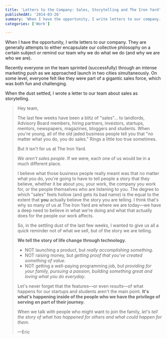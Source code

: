 ```yaml
---
title: 'Letters to the Company: Sales, Storytelling and The Iron Yard'
publishedAt: '2014-03-26'
summary: 'When I have the opportunity, I write letters to our company. They are generally attempts to either encapsulate our collective philosophy on a certain subject or remind our team why we do what we do (a...'
categories: ['Work']

---
```


When I have the opportunity, I write letters to our company. They are generally attempts to either encapsulate our collective philosophy on a certain subject or remind our team why we do what we do (and why we are who we are).

Recently everyone on the team sprinted (successfully) through an intense marketing push as we approached launch in two cities simultaneously. On some level, everyone felt like they were part of a gigantic sales force, which was both fun and challenging.

When the dust settled, I wrote a letter to our team about sales as storytelling.

> Hey team,
> 
> The last few weeks have been a blitz of "sales"... to landlords, Advisory Board members, hiring partners, investors, startups, mentors, newspapers, magazines, bloggers and students. When you're young, all of the old jaded business people tell you that "no matter what you do, you do sales." Rings a little too true sometimes.
> 
> But it isn't for us at The Iron Yard.
> 
> *We aren't sales people*. If we were, each one of us would be in a much different place.
> 
> I believe what those business people really meant was that no matter what you do, you're going to have to tell people a story that they believe, whether it be about you, your work, the company you work for, or the people themselves who are listening to you. The degree to which "sales" feels hollow (and gets its bad name) is the equal to the extent that **you** actually believe the story you are telling. I think that's why so many of us at The Iron Yard are where we are today—we have a deep need to believe in what we're doing and what that actually does for the people our work affects.
> 
> So, in the settling dust of the last few weeks, I wanted to give us all a quick reminder not of what we sell, but of the story we are telling.
> 
> **We tell the story of life change through technology.** 
> 
> -   NOT launching a product, but *really accomplishing something*.
> -   NOT raising money, but *getting proof that you've created something of value.*
> -   NOT getting a well-paying programming job, but *providing for your family, pursuing a passion, building something great and loving what you do everyday*.
> 
> Let's never forget that the features—or even *results*—of what happens for our startups and students aren't the main point. **It's what's happening inside of the people who we have the privilege of serving on part of their journey.** 
> 
> When we talk with people who might want to join the family, *let's tell the story of what has happened for others and what could happen for them.* 
> 
> —Eric
